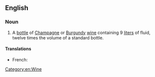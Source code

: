 ==English==

===Noun===
{{en-noun}}

# A [[bottle]] of [[Champagne]] or [[Burgundy]] [[wine]]  containing 9 [[liter]]s of fluid, twelve times the volume of a standard bottle.

====Translations====
{{trans-top}}
* French: {{t|fr|salmanazar|m}}
{{trans-mid}}
{{trans-bottom}}

[[Category:en:Wine]]